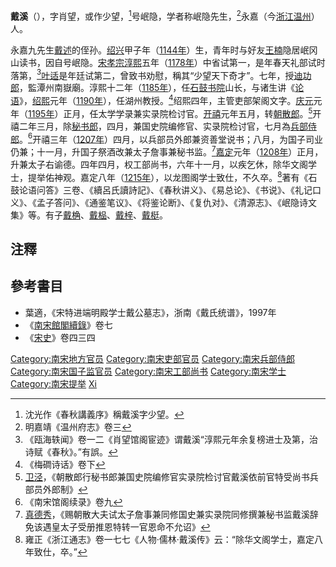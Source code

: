 '''戴溪'''（{{bd|1144年||1215年}}），字肖望，或作少望，<ref>沈光作《春秋講義序》稱戴溪字少望。</ref>号岷隐，学者称岷隐先生，<ref>明嘉靖《温州府志》卷三</ref>永嘉（今[[浙江|浙江]][[温州|温州]]）人。

永嘉九先生[[戴述|戴述]]的侄孙。[[绍兴|绍兴]]甲子年（[[1144年|1144年]]）生，青年时与好友[[王楠|王楠]]隐居岷冈山读书，因自号岷隐。[[宋孝宗|宋孝宗]][[淳熙|淳熙]]五年（[[1178年|1178年]]）中省试第一，是年春天礼部试时落第，<ref>《瓯海轶闻》卷一二《肖望馆阁宦迹》谓戴溪“淳熙元年余复榜进士及第，治诗赋《春秋》。”有誤。</ref>[[叶适|叶适]]是年廷试第二，曾致书劝慰，稱其“少望天下奇才”。七年，授[[迪功郎|迪功郎]]，監潭州南嶽廟。淳熙十二年（[[1185年|1185年]]），任[[石鼓书院|石鼓书院]]山长，与诸生讲《[[论语|论语]]》，[[绍熙|绍熙]]元年（[[1190年|1190年]]），任湖州教授。<ref>《梅磵诗话》卷下</ref>绍熙四年，主管吏部架阁文字。[[庆元|庆元]]元年（[[1195年|1195年]]）正月，任太学学录兼实录院检讨官。[[开禧|开禧]]元年五月，转[[朝散郎|朝散郎]]。<ref>[[卫泾|卫泾]]，《朝散郎行秘书郎兼国史院编修官实录院检讨官戴溪依前官特受尚书兵部员外郎制》</ref>开禧二年三月，除[[秘书郎|秘书郎]]，四月，兼国史院编修官、实录院检讨官，七月為[[兵部|兵部]][[侍郎|侍郎]]。<ref>《南宋馆阁续录》卷九</ref>开禧三年（[[1207年|1207年]]）四月，以兵部员外郎兼资善堂说书；八月，为国子司业仍兼；十一月，升国子祭酒改兼太子詹事兼秘书监。<ref>[[真德秀|真德秀]]，《赐朝散大夫试太子詹事兼同修国史兼实录院同修撰兼秘书监戴溪辞免该遇皇太子受册推恩特转一官恩命不允诏》</ref>[[嘉定|嘉定]]元年（[[1208年|1208年]]）正月，升兼太子右谕德。四年四月，权工部尚书，六年十一月，以疾乞休，除华文阁学士，提举佑神观。嘉定八年（[[1215年|1215年]]），以龙图阁学士致仕，不久卒。<ref>雍正《浙江通志》卷一七七《人物·儒林·戴溪传》云：“除华文阁学士，嘉定八年致仕，卒。”</ref>著有《石鼓论语问答》三卷、《續呂氏讀詩記》、《春秋讲义》、《易总论》、《书说》、《礼记口义》、《孟子答问》、《通鉴笔议》、《将鉴论断》、《复仇对》、《清源志》、《岷隐诗文集》等。有子[[戴桷|戴桷]]、[[戴榀|戴榀]]、[[戴梓|戴梓]]、[[戴梃|戴梃]]。

==注釋==
{{reflist}}

==參考書目==
*葉適，《宋特进端明殿学士戴公墓志》，浙南《戴氏统谱》，1997年
*《[[南宋館閣續錄|南宋館閣續錄]]》卷七
*《[[宋史|宋史]]》卷四三四

{{normdaten}}
{{DEFAULTSORT:dai}}
[[Category:南宋地方官员|Category:南宋地方官员]]
[[Category:南宋吏部官员|Category:南宋吏部官员]]
[[Category:南宋兵部侍郎|Category:南宋兵部侍郎]]
[[Category:南宋国子监官员|Category:南宋国子监官员]]
[[Category:南宋工部尚书|Category:南宋工部尚书]]
[[Category:南宋学士|Category:南宋学士]]
[[Category:南宋提举|Category:南宋提举]]
[[Category:戴姓|Xi]]